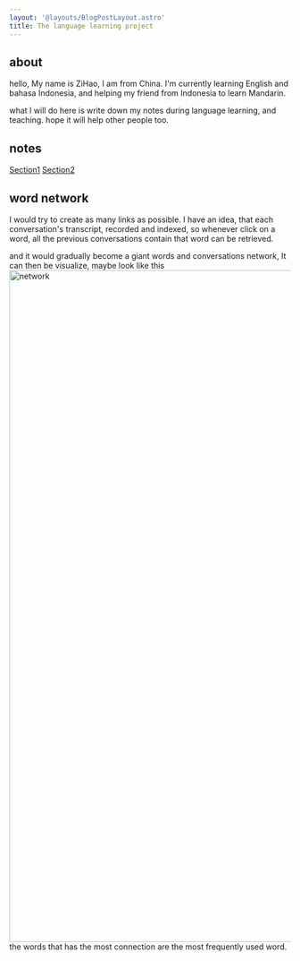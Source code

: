 ```yaml
---
layout: '@layouts/BlogPostLayout.astro'
title: The language learning project
---
```



## about
hello, My name is ZiHao, I am from China.
I'm currently learning English and bahasa Indonesia, and helping my friend from Indonesia to learn Mandarin.

what I will do here is write down my notes during language learning, and teaching.
hope it will help other people too.

## notes
[Section1](/bahasa/section1)
[Section2](/bahasa/section2)

## word network
I would try to create as many links as possible. I have an idea, that each conversation's transcript, recorded and indexed, 
so whenever click on a word, all the previous conversations contain that word can be retrieved.

and it would gradually become a giant words and conversations network, It can then be visualize, maybe look like this
<Image src={network} alt="network" width="1200" height="1200" />
the words that has the most connection are the most frequently used word.